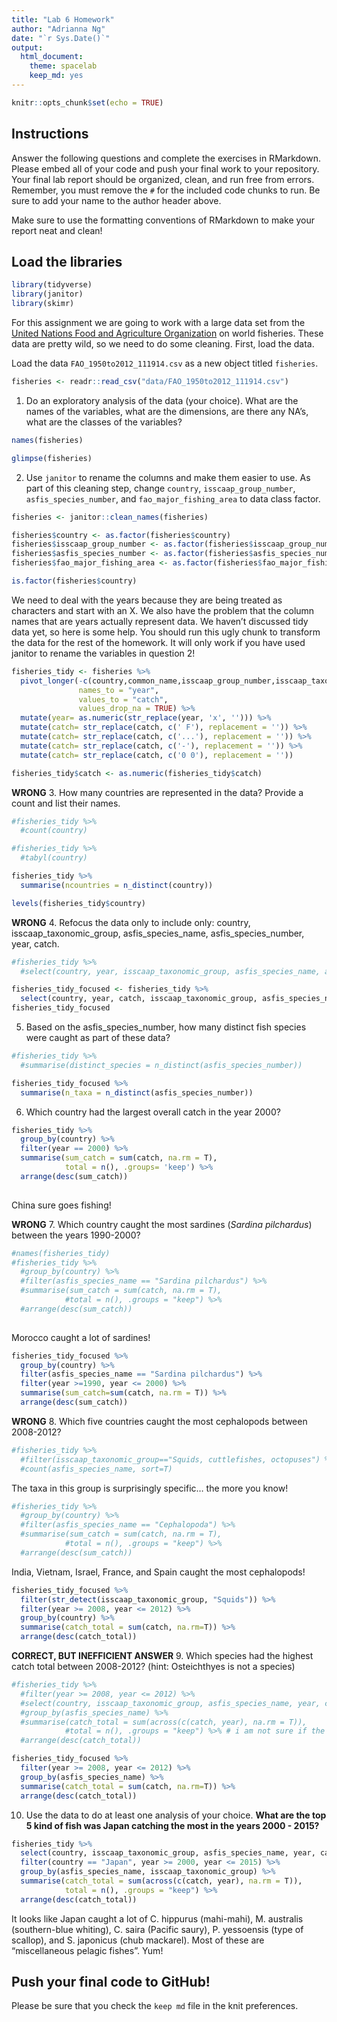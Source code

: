 ```yaml
---
title: "Lab 6 Homework"
author: "Adrianna Ng"
date: "`r Sys.Date()`"
output:
  html_document: 
    theme: spacelab
    keep_md: yes
---
```


```r
knitr::opts_chunk$set(echo = TRUE)
```

## Instructions
Answer the following questions and complete the exercises in RMarkdown. Please embed all of your code and push your final work to your repository. Your final lab report should be organized, clean, and run free from errors. Remember, you must remove the `#` for the included code chunks to run. Be sure to add your name to the author header above.  

Make sure to use the formatting conventions of RMarkdown to make your report neat and clean!  

## Load the libraries
```r
library(tidyverse)
library(janitor)
library(skimr)
```

For this assignment we are going to work with a large data set from the [United Nations Food and Agriculture Organization](http://www.fao.org/about/en/) on world fisheries. These data are pretty wild, so we need to do some cleaning. First, load the data.  

Load the data `FAO_1950to2012_111914.csv` as a new object titled `fisheries`.
```r
fisheries <- readr::read_csv("data/FAO_1950to2012_111914.csv")
```

1. Do an exploratory analysis of the data (your choice). What are the names of the variables, what are the dimensions, are there any NA's, what are the classes of the variables?

```r
names(fisheries)
```

```r
glimpse(fisheries)
```

2. Use `janitor` to rename the columns and make them easier to use. As part of this cleaning step, change `country`, `isscaap_group_number`, `asfis_species_number`, and `fao_major_fishing_area` to data class factor. 
```r
fisheries <- janitor::clean_names(fisheries)
```

```r
fisheries$country <- as.factor(fisheries$country)
fisheries$isscaap_group_number <- as.factor(fisheries$isscaap_group_number)
fisheries$asfis_species_number <- as.factor(fisheries$asfis_species_number)
fisheries$fao_major_fishing_area <- as.factor(fisheries$fao_major_fishing_area)
```

```r
is.factor(fisheries$country)
```

We need to deal with the years because they are being treated as characters and start with an X. We also have the problem that the column names that are years actually represent data. We haven't discussed tidy data yet, so here is some help. You should run this ugly chunk to transform the data for the rest of the homework. It will only work if you have used janitor to rename the variables in question 2!
```r
fisheries_tidy <- fisheries %>% 
  pivot_longer(-c(country,common_name,isscaap_group_number,isscaap_taxonomic_group,asfis_species_number,asfis_species_name,fao_major_fishing_area,measure),
               names_to = "year",
               values_to = "catch",
               values_drop_na = TRUE) %>% 
  mutate(year= as.numeric(str_replace(year, 'x', ''))) %>% 
  mutate(catch= str_replace(catch, c(' F'), replacement = '')) %>% 
  mutate(catch= str_replace(catch, c('...'), replacement = '')) %>% 
  mutate(catch= str_replace(catch, c('-'), replacement = '')) %>% 
  mutate(catch= str_replace(catch, c('0 0'), replacement = ''))

fisheries_tidy$catch <- as.numeric(fisheries_tidy$catch)
```

**WRONG** 3. How many countries are represented in the data? Provide a count and list their names.

```r
#fisheries_tidy %>% 
  #count(country)
```

```r
#fisheries_tidy %>% 
  #tabyl(country)
```

```r
fisheries_tidy %>% 
  summarise(ncountries = n_distinct(country))
```

```r
levels(fisheries_tidy$country)
```


**WRONG** 4. Refocus the data only to include only: country, isscaap_taxonomic_group, asfis_species_name, asfis_species_number, year, catch.
```r
#fisheries_tidy %>%
  #select(country, year, isscaap_taxonomic_group, asfis_species_name, asfis_species_number)
```

```r
fisheries_tidy_focused <- fisheries_tidy %>% 
  select(country, year, catch, isscaap_taxonomic_group, asfis_species_name, asfis_species_number)
fisheries_tidy_focused
```

5. Based on the asfis_species_number, how many distinct fish species were caught as part of these data?
```r
#fisheries_tidy %>% 
  #summarise(distinct_species = n_distinct(asfis_species_number))
```

```r
fisheries_tidy_focused %>% 
  summarise(n_taxa = n_distinct(asfis_species_number))
```

6. Which country had the largest overall catch in the year 2000?
```r
fisheries_tidy %>% 
  group_by(country) %>%
  filter(year == 2000) %>% 
  summarise(sum_catch = sum(catch, na.rm = T),
            total = n(), .groups= 'keep') %>% 
  arrange(desc(sum_catch))
  
```
China sure goes fishing!

**WRONG** 7. Which country caught the most sardines (_Sardina pilchardus_) between the years 1990-2000?
```r
#names(fisheries_tidy)
#fisheries_tidy %>%
  #group_by(country) %>% 
  #filter(asfis_species_name == "Sardina pilchardus") %>% 
  #summarise(sum_catch = sum(catch, na.rm = T),
            #total = n(), .groups = "keep") %>% 
  #arrange(desc(sum_catch))
  
```
Morocco caught a lot of sardines!
</div>

```r
fisheries_tidy_focused %>% 
  group_by(country) %>% 
  filter(asfis_species_name == "Sardina pilchardus") %>% 
  filter(year >=1990, year <= 2000) %>% 
  summarise(sum_catch=sum(catch, na.rm = T)) %>% 
  arrange(desc(sum_catch))
```


**WRONG** 8. Which five countries caught the most cephalopods between 2008-2012?
```r
#fisheries_tidy %>% 
  #filter(isscaap_taxonomic_group=="Squids, cuttlefishes, octopuses") %>% 
  #count(asfis_species_name, sort=T)
```
The taxa in this group is surprisingly specific... the more you know!
```r
#fisheries_tidy %>% 
  #group_by(country) %>% 
  #filter(asfis_species_name == "Cephalopoda") %>% 
  #summarise(sum_catch = sum(catch, na.rm = T),
            #total = n(), .groups = "keep") %>% 
  #arrange(desc(sum_catch))
```
India, Vietnam, Israel, France, and Spain caught the most cephalopods!

```r
fisheries_tidy_focused %>% 
  filter(str_detect(isscaap_taxonomic_group, "Squids")) %>% 
  filter(year >= 2008, year <= 2012) %>% 
  group_by(country) %>% 
  summarise(catch_total = sum(catch, na.rm=T)) %>% 
  arrange(desc(catch_total))
```


**CORRECT, BUT INEFFICIENT ANSWER** 9. Which species had the highest catch total between 2008-2012? (hint: Osteichthyes is not a species)
```r
#fisheries_tidy %>% 
  #filter(year >= 2008, year <= 2012) %>% 
  #select(country, isscaap_taxonomic_group, asfis_species_name, year, catch) %>% 
  #group_by(asfis_species_name) %>% 
  #summarise(catch_total = sum(across(c(catch, year), na.rm = T)),
            #total = n(), .groups = "keep") %>% # i am not sure if the total = n() is used efficiently here/not sure what it would stand for here. thoughts? i thought it was across all the years there was applicable data for.
  #arrange(desc(catch_total))
```

```r
fisheries_tidy_focused %>% 
  filter(year >= 2008, year <= 2012) %>% 
  group_by(asfis_species_name) %>% 
  summarise(catch_total = sum(catch, na.rm=T)) %>% 
  arrange(desc(catch_total))
```



10. Use the data to do at least one analysis of your choice.
**What are the top 5 kind of fish was Japan catching the most in the years 2000 - 2015?**
```r
fisheries_tidy %>%
  select(country, isscaap_taxonomic_group, asfis_species_name, year, catch) %>% 
  filter(country == "Japan", year >= 2000, year <= 2015) %>%
  group_by(asfis_species_name, isscaap_taxonomic_group) %>% 
  summarise(catch_total = sum(across(c(catch, year), na.rm = T)),
            total = n(), .groups = "keep") %>% 
  arrange(desc(catch_total))
```
It looks like Japan caught a lot of C. hippurus (mahi-mahi), M. australis (southern-blue whiting), C. saira (Pacific saury), P. yessoensis (type of scallop), and S. japonicus (chub mackarel). Most of these are "miscellaneous pelagic fishes". Yum!

## Push your final code to GitHub!
Please be sure that you check the `keep md` file in the knit preferences.   